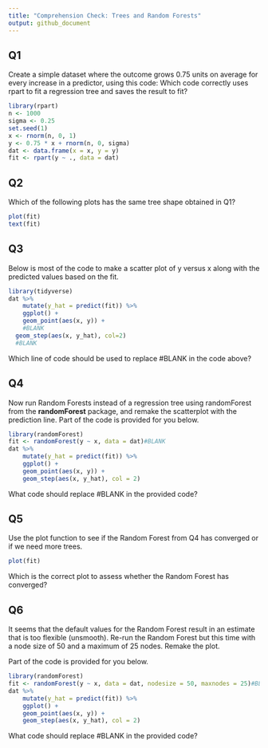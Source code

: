 ```yaml
---
title: "Comprehension Check: Trees and Random Forests"
output: github_document
---
```


## Q1

Create a simple dataset where the outcome grows 0.75 units on average for every increase in a predictor, using this code:
Which code correctly uses rpart to fit a regression tree and saves the result to fit?

```r
library(rpart)
n <- 1000
sigma <- 0.25
set.seed(1)
x <- rnorm(n, 0, 1)
y <- 0.75 * x + rnorm(n, 0, sigma)
dat <- data.frame(x = x, y = y)
fit <- rpart(y ~ ., data = dat)
```

## Q2
Which of the following plots has the same tree shape obtained in Q1?

```r
plot(fit)
text(fit)
```

## Q3
Below is most of the code to make a scatter plot of y versus x along with the predicted values based on the fit.

```r
library(tidyverse)
dat %>% 
	mutate(y_hat = predict(fit)) %>% 
	ggplot() +
	geom_point(aes(x, y)) +
	#BLANK
  geom_step(aes(x, y_hat), col=2)
  #BLANK
```
Which line of code should be used to replace #BLANK in the code above?

## Q4
Now run Random Forests instead of a regression tree using randomForest from the __randomForest__ package, and remake the scatterplot with the prediction line. Part of the code is provided for you below.

```r
library(randomForest)
fit <- randomForest(y ~ x, data = dat)#BLANK 
dat %>% 
	mutate(y_hat = predict(fit)) %>% 
	ggplot() +
	geom_point(aes(x, y)) +
	geom_step(aes(x, y_hat), col = 2)
```
What code should replace #BLANK in the provided code?

## Q5

Use the plot function to see if the Random Forest from Q4 has converged or if we need more trees.

```r
plot(fit)
```
Which is the correct plot to assess whether the Random Forest has converged?


## Q6
It seems that the default values for the Random Forest result in an estimate that is too flexible (unsmooth). Re-run the Random Forest but this time with a node size of 50 and a maximum of 25 nodes. Remake the plot.

Part of the code is provided for you below.

```r
library(randomForest)
fit <- randomForest(y ~ x, data = dat, nodesize = 50, maxnodes = 25)#BLANK
dat %>% 
	mutate(y_hat = predict(fit)) %>% 
	ggplot() +
	geom_point(aes(x, y)) +
	geom_step(aes(x, y_hat), col = 2)
```
What code should replace #BLANK in the provided code?